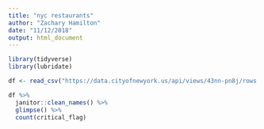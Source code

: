 ```yaml
---
title: "nyc restaurants"
author: "Zachary Hamilton"
date: "11/12/2018"
output: html_document
---
```


```r
library(tidyverse)
library(lubridate)
```

```r
df <- read_csv("https://data.cityofnewyork.us/api/views/43nn-pn8j/rows.csv")

df %>%
  janitor::clean_names() %>%
  glimpse() %>%
  count(critical_flag)

```

